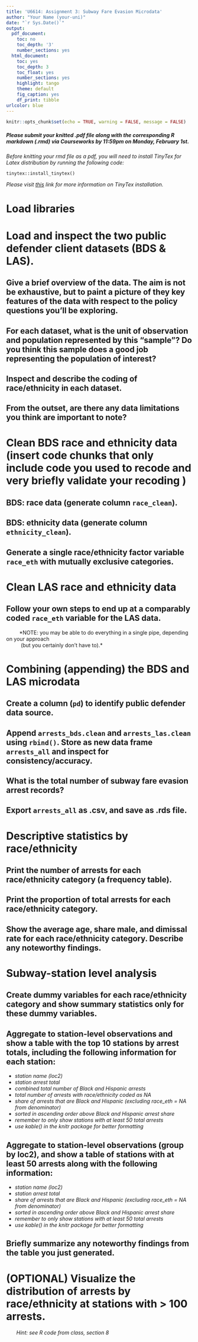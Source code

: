 ---
title: 'U6614: Assignment 3: Subway Fare Evasion Microdata'
author: "Your Name (your-uni)"
date: "`r Sys.Date()`"
output:
  pdf_document:
    toc: no
    toc_depth: '3'
    number_sections: yes
  html_document:
    toc: yes
    toc_depth: 3
    toc_float: yes
    number_sections: yes
    highlight: tango
    theme: default
    fig_caption: yes
    df_print: tibble
urlcolor: blue
---

```{r setup, include = FALSE}
knitr::opts_chunk$set(echo = TRUE, warning = FALSE, message = FALSE)
```

##### *Please submit your knitted .pdf file along with the corresponding R markdown (.rmd) via Courseworks by 11:59pm on Monday, February 1st.* {-}

\medspace

*Before knitting your rmd file as a pdf, you will need to install TinyTex for Latex distribution by running the following code:*

`tinytex::install_tinytex()`

*Please visit [this](https://bookdown.org/yihui/rmarkdown-cookbook/install-latex.html) link for more information on TinyTex installation.*

# Load libraries


\medspace

# Load and inspect the two public defender client datasets (BDS & LAS).  


## Give a brief overview of the data. The aim is not be exhaustive, but to paint a picture of they key features of the data with respect to the policy questions you'll be exploring.


## For each dataset, what is the unit of observation and population represented by this "sample"? Do you think this sample does a good job representing the population of interest?


## Inspect and describe the coding of race/ethnicity in each dataset. 


## From the outset, are there any data limitations you think are important to note? 


\medspace

# Clean BDS race and ethnicity data (insert code chunks that only include code you used to recode and very briefly validate your recoding )


## BDS: race data (generate column `race_clean`).


## BDS: ethnicity data (generate column `ethnicity_clean`).


## Generate a single race/ethnicity factor variable `race_eth` with mutually exclusive categories.


\medspace

# Clean LAS race and ethnicity data

## Follow your own steps to end up at a comparably coded `race_eth` variable for the LAS data.

|          *NOTE: you may be able to do everything in a single pipe, depending on your approach
|           (but you certainly don't have to).*


\medspace

# Combining (appending) the BDS and LAS microdata 

## Create a column (`pd`) to identify public defender data source.

## Append `arrests_bds.clean` and `arrests_las.clean` using `rbind()`. Store as new data frame `arrests_all` and inspect for consistency/accuracy.

## What is the total number of subway fare evasion arrest records?


## Export `arrests_all` as .csv, and save as .rds file.


\medspace

# Descriptive statistics by race/ethnicity

## Print the number of arrests for each race/ethnicity category (a frequency table).


## Print the proportion of total arrests for each race/ethnicity category.


## Show the average age, share male, and dimissal rate for each race/ethnicity category. Describe any noteworthy findings.


\medspace

# Subway-station level analysis

## Create dummy variables for each race/ethnicity category and show summary statistics only for these dummy variables.


## Aggregate to station-level observations and show a table with the top 10 stations by arrest totals, including the following information for each station:
 
  - *station name (loc2)*
  - *station arrest total*
  - *combined total number of Black and Hispanic arrests*
  - *total number of arrests with race/ethnicity coded as NA*
  - *share of arrests that are Black and Hispanic (excluding race_eth = NA from denominator)*
  - *sorted in ascending order above Black and Hispanic arrest share*
  - *remember to only show stations with at least 50 total arrests*
  - *use kable() in the knitr package for better formatting*


##  Aggregate to station-level observations (group by loc2), and show a table of stations with at least 50 arrests along with the following information:

  - *station name (loc2)*
  - *station arrest total*
  - *share of arrests that are Black and Hispanic (excluding race_eth = NA from denominator)*
  - *sorted in ascending order above Black and Hispanic arrest share*
  - *remember to only show stations with at least 50 total arrests*
  - *use kable() in the knitr package for better formatting*


## Briefly summarize any noteworthy findings from the table you just generated.


# (OPTIONAL) Visualize the distribution of arrests by race/ethnicity at stations with > 100 arrests.

|        *Hint: see R code from class, section 8*


